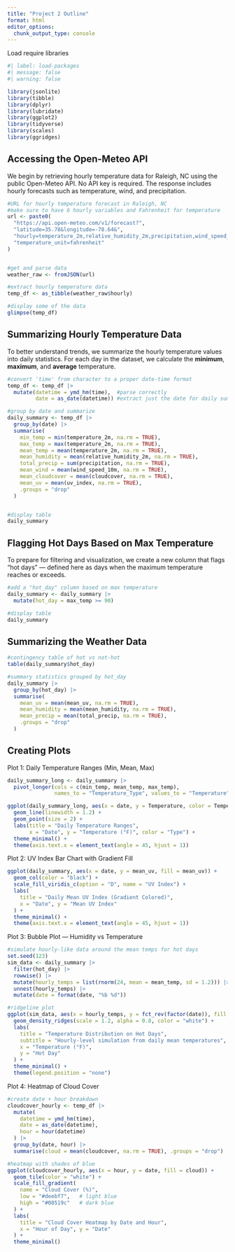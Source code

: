```yaml
---
title: "Project 2 Outline"
format: html
editor_options: 
  chunk_output_type: console
---
```


Load require libraries
```r
#| label: load-packages
#| message: false
#| warning: false

library(jsonlite)
library(tibble)
library(dplyr)
library(lubridate)
library(ggplot2)
library(tidyverse)
library(scales)
library(ggridges)
```

## Accessing the Open-Meteo API
We begin by retrieving hourly temperature data for Raleigh, NC using the public Open-Meteo API. No API key is required. The response includes hourly forecasts such as temperature, wind, and precipitation.

```r
#URL for hourly temperature forecast in Raleigh, NC
#make sure to have 6 hourly variables and Fahrenheit for temperature
url <- paste0(
  "https://api.open-meteo.com/v1/forecast?",
  "latitude=35.78&longitude=-78.64&",
  "hourly=temperature_2m,relative_humidity_2m,precipitation,wind_speed_10m,cloudcover,uv_index&",
  "temperature_unit=fahrenheit"
)


#get and parse data
weather_raw <- fromJSON(url)

#extract hourly temperature data
temp_df <- as_tibble(weather_raw$hourly)

#display some of the data
glimpse(temp_df)
```

## Summarizing Hourly Temperature Data

To better understand trends, we summarize the hourly temperature values into daily statistics. For each day in the dataset, we calculate the **minimum**, **maximum**, and **average** temperature.

```r
#convert 'time' from character to a proper date-time format
temp_df <- temp_df |> 
  mutate(datetime = ymd_hm(time),  #parse correctly
         date = as_date(datetime)) #extract just the date for daily summarization

#group by date and summarize
daily_summary <- temp_df |>
  group_by(date) |>
  summarise(
    min_temp = min(temperature_2m, na.rm = TRUE),
    max_temp = max(temperature_2m, na.rm = TRUE),
    mean_temp = mean(temperature_2m, na.rm = TRUE),
    mean_humidity = mean(relative_humidity_2m, na.rm = TRUE),
    total_precip = sum(precipitation, na.rm = TRUE),
    mean_wind = mean(wind_speed_10m, na.rm = TRUE),
    mean_cloudcover = mean(cloudcover, na.rm = TRUE),
    mean_uv = mean(uv_index, na.rm = TRUE),
    .groups = "drop"
  )


#display table
daily_summary
```

## Flagging Hot Days Based on Max Temperature

To prepare for filtering and visualization, we create a new column that flags "hot days" — defined here as days when the maximum temperature reaches or exceeds.

```r
#add a "hot_day" column based on max temperature
daily_summary <- daily_summary |> 
  mutate(hot_day = max_temp >= 90)

#display table
daily_summary
```


## Summarizing the Weather Data

```r
#contingency table of hot vs not-hot
table(daily_summary$hot_day)

#summary statistics grouped by hot_day
daily_summary |> 
  group_by(hot_day) |> 
  summarise(
    mean_uv = mean(mean_uv, na.rm = TRUE),
    mean_humidity = mean(mean_humidity, na.rm = TRUE),
    mean_precip = mean(total_precip, na.rm = TRUE),
    .groups = "drop"
  )
```

## Creating Plots

Plot 1: Daily Temperature Ranges (Min, Mean, Max)
```r
daily_summary_long <- daily_summary |> 
  pivot_longer(cols = c(min_temp, mean_temp, max_temp),
               names_to = "Temperature_Type", values_to = "Temperature")

ggplot(daily_summary_long, aes(x = date, y = Temperature, color = Temperature_Type)) +
  geom_line(linewidth = 1.2) +
  geom_point(size = 2) +
  labs(title = "Daily Temperature Ranges",
       x = "Date", y = "Temperature (°F)", color = "Type") +
  theme_minimal() +
  theme(axis.text.x = element_text(angle = 45, hjust = 1))
```

Plot 2: UV Index Bar Chart with Gradient Fill
```r
ggplot(daily_summary, aes(x = date, y = mean_uv, fill = mean_uv)) +
  geom_col(color = "black") +
  scale_fill_viridis_c(option = "D", name = "UV Index") +
  labs(
    title = "Daily Mean UV Index (Gradient Colored)",
    x = "Date", y = "Mean UV Index"
  ) +
  theme_minimal() +
  theme(axis.text.x = element_text(angle = 45, hjust = 1))
```

Plot 3: Bubble Plot — Humidity vs Temperature
```r
#simulate hourly-like data around the mean temps for hot days
set.seed(123)
sim_data <- daily_summary |>
  filter(hot_day) |>
  rowwise() |>
  mutate(hourly_temps = list(rnorm(24, mean = mean_temp, sd = 1.2))) |>
  unnest(hourly_temps) |>
  mutate(date = format(date, "%b %d"))

#ridgeline plot
ggplot(sim_data, aes(x = hourly_temps, y = fct_rev(factor(date)), fill = date)) +
  geom_density_ridges(scale = 1.2, alpha = 0.8, color = "white") +
  labs(
    title = "Temperature Distribution on Hot Days",
    subtitle = "Hourly-level simulation from daily mean temperatures",
    x = "Temperature (°F)",
    y = "Hot Day"
  ) +
  theme_minimal() +
  theme(legend.position = "none")
```
 
Plot 4: Heatmap of Cloud Cover
```r
#create date + hour breakdown
cloudcover_hourly <- temp_df |>
  mutate(
    datetime = ymd_hm(time),
    date = as_date(datetime),
    hour = hour(datetime)
  ) |>
  group_by(date, hour) |>
  summarise(cloud = mean(cloudcover, na.rm = TRUE), .groups = "drop")

#heatmap with shades of blue
ggplot(cloudcover_hourly, aes(x = hour, y = date, fill = cloud)) +
  geom_tile(color = "white") +
  scale_fill_gradient(
    name = "Cloud Cover (%)",
    low = "#deebf7",   # light blue
    high = "#08519c"   # dark blue
  ) +
  labs(
    title = "Cloud Cover Heatmap by Date and Hour",
    x = "Hour of Day", y = "Date"
  ) +
  theme_minimal()
```



